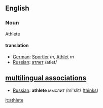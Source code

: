 ==English==
===Noun===
Athlete

====translation====
*[[German]]: [[Sportler]] ''m'', [[Athlet]] ''m''
*[[Russian]]: [[:ru:атлет|атлет]] /atlet/

==[[multilingual associations]]==
*[[Russian]]: '''athlete''' мыслит /mi'slit/ ([[think]]s)

[[it:athlete]]